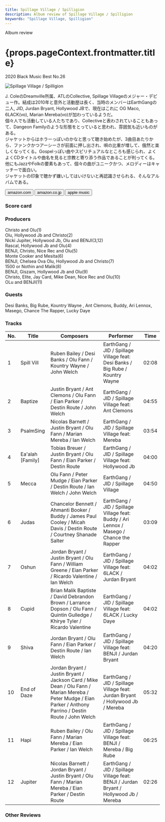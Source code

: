```yaml
---
title: Spillage Village / Spilligion
description: Album review of Spillage Village / Spilligion
keywords: "Spillage Village, Spilligion"
---
```






<p className="largeP">Album review</p>
<h1 className="h1--no--margin">{props.pageContext.frontmatter.title}</h1>
<p className="largeP">
  <Link to="/best50/2020/">2020 Black Music Best No.26</Link>
</p>

<Row  className="image-card-group">
	<Column colMd={3} colLg={4} noGutterMdLeft="">
       <ImageCard>

![Spillage Village / Spilligion](../../images/cd/spillagevillage1L.jpg)

</ImageCard>
	</Column>
	<Column colMd={4} colLg={8} noGutterMdLeft="">
	<p>
		J. ColeのDreamville所属、ATLのCollective, Spillage Villageのメジャー・デビュー作。結成は2010年と意外と活動歴は長く、当時のメンバーはEarthGangの二人, JID, Jurdan Bryant, Hollywood JBで、現在はこれに OG Maco, 6LACK(vo), Marian Mereba(vo)が加わっているようだ。
		<br/>個々人でも活動している人たちであり、Collectiveと表わされていることもあって、Dangeon Familyのような形態をとっていると思われ、雰囲気も近いものがある。
		<br/>ジャケットからはホラーっぽいのかなと思って聴き始めたが、3曲目あたりから、ファンクかつアーシーさが前面に押し出され、唄の比重が増して、俄然と楽しくなってくる。Gospelっぽい曲やスピリチュアルなところも感じられ、よくよくCDタイトルや曲名を見ると宗教と寄り添う作品であることが判ってくる。他にもJazzやFolkの要素もあって、個々の曲がユニークかつ、メロディーはキャッチーで面白い。
		<br/>ジャケットの印象で聴かず嫌いしてはいけないと再認識させられる、そんなアルバムである。
	</p>
	<div>
	  <Button className="button-right-mergin"  href="https://amzn.to/3aeYhky" renderIcon={ArrowUpRight} size='sm' kind='primary'>
      amazon.com
    </Button>
    <Button className="button-right-mergin"  href="https://amzn.to/3aeYwMu" renderIcon={ArrowUpRight} size='sm' kind='secondary'>
      amazon.co.jp
    </Button>
    <Button className="button-right-mergin"  href="https://apple.co/3clDMFA" renderIcon={ArrowUpRight} size='sm' kind='secondary'>
      apple music
    </Button>
	</div>
	</Column>
</Row>
<Row >
	<Column colMd={4} colLg={4} noGutterMdLeft="">
		<div>
			<h3>Score card</h3>
			<SliderJS1 value="4" />
			<SliderJS2 value="4" />
			<SliderJS3 value="1" />
			<SliderJS4 value="9" />
		</div>
</Column>
<Column colMd={8} colLg={8} noGutterMdLeft="">
	<div>
		<h3>Producers</h3>
		<p>
			Christo and Olu(1)
			<br/>Olu, Hollywood Jb and Christo(2)
			<br/>Nicki Jupiter, Hollywood Jb, Olu and BENJI(3,12)
			<br/>Rascal, Hollywood Jb and Olu(4)
			<br/>BENJI, Christo, Nice Rec and Olu(5)
			<br/>Monte Cooker and Mesita(6)
			<br/>BENJI, Chelsea Ova Olu, Hollywood Jb and Christo(7)
			<br/>1500 or Nothin and Malik(8)
			<br/>BENJI, Giszam, Hollywood Jb and Olu(9)
			<br/>Christo, Elite, Jay Card, Mike Dean, Nice Rec and Olu(10)
			<br/>OLu and BENJI(11)
		</p>
		<h3>Guests</h3>
		<p>
			Desi Banks, Big Rube, Kountry Wayne , Ant Clemons, Buddy, Ari Lennox, Masego, Chance The Rapper, Lucky Daye
		</p>
	</div>
</Column>
</Row>

<h3>Tracks</h3>

| No. | Title            | Composers                                                                                                                                                     | Performer                                                                                | Time  |
| --- | ---------------- | ------------------------------------------------------------------------------------------------------------------------------------------------------------- | ---------------------------------------------------------------------------------------- | ----- |
| 1   | Spill Vill       | Ruben Bailey / Desi Banks / Olu Fann / Kountry Wayne / John Welch                                                                                             | EarthGang / JID / Spillage Village feat: Desi Banks / Big Rube / Kountry Wayne           | 02:08 |
| 2   | Baptize          | Justin Bryant / Ant Clemons / Olu Fann / Eian Parker / Destin Route / John Welch                                                                              | EarthGang / JID / Spillage Village feat: Ant Clemons                                     | 04:55 |
| 3   | PsalmSing        | Nicolas Barnett / Justin Bryant / Olu Fann / Marian Mereba / Ian Welch                                                                                        | EarthGang / JID / Spillage Village feat: Mereba                                          | 03:54 |
| 4   | Ea'alah [Family] | Tobias Breuer / Justin Bryant / Olu Fann / Eian Parker / Destin Route                                                                                         | EarthGang / JID / Spillage Village feat: Hollywood Jb                                    | 04:00 |
| 5   | Mecca            | Olu Fann / Peter Mudge / Eian Parker / Destin Route / Ian Welch / John Welch                                                                                  | EarthGang / JID / Spillage Village                                                       | 04:50 |
| 6   | Judas            | Chancelor Bennett / Ahmanti Booker / Buddy / James Paul Cooley / Micah Davis / Destin Route / Courtney Shanade Salter                                         | EarthGang / JID / Spillage Village feat: Buddy / Ari Lennox / Masego / Chance the Rapper | 03:09 |
| 7   | Oshun            | Jordan Bryant / Justin Bryant / Olu Fann / William Greene / Eian Parker / Ricardo Valentine / Ian Welch                                                       | EarthGang / JID / Spillage Village feat: 6LACK / Jurdan Bryant                           | 04:02 |
| 8   | Cupid            | Brian Malik Baptiste / David Debrandon Brown / Larrance Dopson / Olu Fann / Quintin Gulledge / Khirye Tyler / Ricardo Valentine                               | EarthGang / JID / Spillage Village feat: 6LACK / Lucky Daye                              | 04:02 |
| 9   | Shiva            | Jordan Bryant / Olu Fann / Eian Parker / Destin Route / Ian Welch                                                                                             | EarthGang / JID / Spillage Village feat: BENJI / Jurdan Bryant                           | 04:20 |
| 10  | End of Daze      | Jordan Bryant / Justin Bryant / Jackson Card / Mike Dean / Olu Fann / Marian Mereba / Peter Mudge / Eian Parker / Anthony Parrino / Destin Route / John Welch | EarthGang / JID / Spillage Village feat: Jurdan Bryant / Hollywood Jb / Mereba           | 05:32 |
| 11  | Hapi             | Ruben Bailey / Olu Fann / Marian Mereba / Eian Parker / Ian Welch                                                                                             | EarthGang / JID / Spillage Village feat: BENJI / Mereba / Big Rube                       | 06:25 |
| 12  | Jupiter          | Nicolas Barnett / Jordan Bryant / Justin Bryant / Olu Fann / Marian Mereba / Eian Parker / Destin Route                                                       | EarthGang / JID / Spillage Village feat: BENJI / Jurdan Bryant / Hollywood Jb / Mereba   | 02:26 |

<h3>Other Reviews</h3>

<Row>
  <Column colMd={3} colLg={3} noGutterMdLeft>
    <Review1 />
  </Column>
</Row>